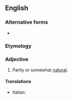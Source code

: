 ==English==

===Alternative forms===
* {{l|en|semi-natural}}

===Etymology===
{{prefix|semi|natural|lang=en}}

===Adjective===
{{en-adj|-}}

# Partly or somewhat [[natural]].

====Translations====
{{trans-top|partially natural}}
* Italian: {{t|it|seminaturale}}
{{trans-mid}}
{{trans-bottom}}